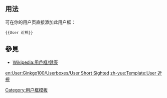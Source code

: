 <includeonly><!-- 在這裡加入模板的保護標識 --></includeonly><noinclude>{{template doc page viewed directly}}</noinclude>
<!-- 在本行下編輯模板說明 -->
== 用法 ==
可在你的用户页直接添加此用户框：
<pre>{{User 近視}}</pre>
== 參見 ==
* [[Wikipedia:用戶框/健康]]
<!-- 
{{clear}}
這個模版會把你加入到以下的分類：
*[[:Category:近視的維基人]]
參見{{tl|User 遠視}}、{{tl|User 散光}}、{{tl|User 老花}}、{{tl|User 弱視}}、{{tl|User 白內障}}、{{tl|User 青光眼}}

==使用方法==

將以下模板加入即可：
{|
  |<pre>{{User 近視}}</pre>
|}
-->
<includeonly>
<!-- 本行下加入模板的分類 -->
[[Category:用户框模板]]
<!-- 本行下加入模板的跨語言鏈接 -->
[[en:User:Ginkgo100/Userboxes/User Short Sighted]]
[[zh-yue:Template:User 近視]]
</includeonly>